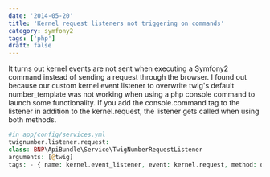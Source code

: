 ```yaml
---
date: '2014-05-20'
title: 'Kernel request listeners not triggering on commands'
category: symfony2
tags: ['php']
draft: false
---
```


It turns out kernel events are not sent when executing a Symfony2 command instead of sending a request through the browser. I found out because our custom kernel event listener to overwrite twig's default number_template was not working when using a php console command to launch some functionality. If you add the console.command tag to the listener in addition to the kernel.request, the listener gets called when using both methods.

```php
#in app/config/services.yml
twignumber.listener.request:
class: BNP\ApiBundle\Service\TwigNumberRequestListener
arguments: [@twig]
tags: - { name: kernel.event_listener, event: kernel.request, method: onKernelRequest } - { name: kernel.event_listener, event: console.command, method: onKernelRequest }
```
